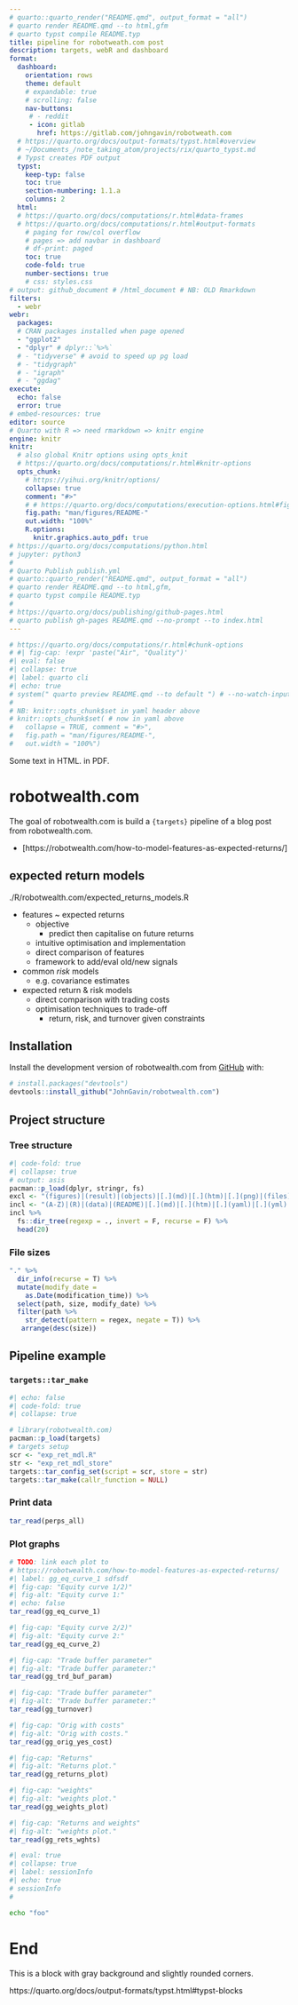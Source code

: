 ```yaml
---
# quarto::quarto_render("README.qmd", output_format = "all")
# quarto render README.qmd --to html,gfm
# quarto typst compile README.typ
title: pipeline for robotweath.com post
description: targets, webR and dashboard
format:
  dashboard:
    orientation: rows
    theme: default
    # expandable: true
    # scrolling: false
    nav-buttons:
     # - reddit
     - icon: gitlab
       href: https://gitlab.com/johngavin/robotweath.com
  # https://quarto.org/docs/output-formats/typst.html#overview
  # ~/Documents_/note_taking_atom/projects/rix/quarto_typst.md
  # Typst creates PDF output
  typst:
    keep-typ: false
    toc: true
    section-numbering: 1.1.a
    columns: 2
  html:
  # https://quarto.org/docs/computations/r.html#data-frames
  # https://quarto.org/docs/computations/r.html#output-formats
    # paging for row/col overflow
    # pages => add navbar in dashboard 
    # df-print: paged
    toc: true
    code-fold: true
    number-sections: true
    # css: styles.css
# output: github_document # /html_document # NB: OLD Rmarkdown
filters:
  - webr
webr:
  packages:
  # CRAN packages installed when page opened
  - "ggplot2"
  - "dplyr" # dplyr::`%>%`
  # - "tidyverse" # avoid to speed up pg load
  # - "tidygraph"
  # - "igraph"
  # - "ggdag"
execute:
  echo: false
  error: true
# embed-resources: true
editor: source
# Quarto with R => need rmarkdown => knitr engine
engine: knitr
knitr: 
  # also global Knitr options using opts_knit
  # https://quarto.org/docs/computations/r.html#knitr-options
  opts_chunk: 
    # https://yihui.org/knitr/options/
    collapse: true
    comment: "#>"
    # # https://quarto.org/docs/computations/execution-options.html#figure-options
    fig.path: "man/figures/README-"
    out.width: "100%"
    R.options:
      knitr.graphics.auto_pdf: true
# https://quarto.org/docs/computations/python.html
# jupyter: python3
#
# Quarto Publish publish.yml
# quarto::quarto_render("README.qmd", output_format = "all")
# quarto render README.qmd --to html,gfm,
# quarto typst compile README.typ
# 
# https://quarto.org/docs/publishing/github-pages.html
# quarto publish gh-pages README.qmd --no-prompt --to index.html 
---
```



<!-- README.md is generated from README.qmd. Please edit that file -->
<!---
  enclose ALL chunks with {webr-r} - not {r}
  then play each in webpage sequentially
  else {r} runs locally only
  ~/Documents_GitHub/ibrokers/vignettes/webr_dag_golem_owl.qmd
--->

```r
# https://quarto.org/docs/computations/r.html#chunk-options
# #| fig-cap: !expr 'paste("Air", "Quality")'
#| eval: false
#| collapse: true
#| label: quarto cli
#| echo: true
# system(" quarto preview README.qmd --to default ") # --no-watch-inputs --no-browse
# 
# NB: knitr::opts_chunk$set in yaml header above
# knitr::opts_chunk$set( # now in yaml above
#   collapse = TRUE, comment = "#>",
#   fig.path = "man/figures/README-",
#   out.width = "100%")
```


<!-- badges: start -->

<!-- badges: end -->

Some text
[in HTML.]{.content-visible when-format="html"}
[in PDF.]{.content-visible when-format="pdf"}

::: {.content-visible when-format="md"}
<!-- 
For README.md only (when-format="md")
See below (when-format="html") for  README.html
-->

# robotwealth.com

The goal of robotwealth.com is build a `{targets}` pipeline of a blog post from robotwealth.com.

-   [https://robotwealth.com/how-to-model-features-as-expected-returns/]

## expected return models

./R/robotwealth.com/expected_returns_models.R

-   features \~ expected returns
    -   objective
        -   predict then capitalise on future returns
    -   intuitive optimisation and implementation
    -   direct comparison of features
    -   framework to add/eval old/new signals
-   common *risk* models
    -   e.g. covariance estimates
-   expected return & risk models
    -   direct comparison with trading costs
    -   optimisation techniques to trade-off
        -   return, risk, and turnover given constraints

## Installation

Install the development version of robotwealth.com from [GitHub](https://github.com/) with:

``` r
# install.packages("devtools")
devtools::install_github("JohnGavin/robotwealth.com")
```

## Project structure

### Tree structure

```r
#| code-fold: true
#| collapse: true
# output: asis
pacman::p_load(dplyr, stringr, fs)
excl <- "(figures)|(result)|(objects)|[.](md)|[.](htm)|[.](png)|(files)|(meta)|(old)"
incl <- "(A-Z)|(R)|(data)|(README)|[.](md)|[.](htm)|[.](yaml)|[.](yml)|[.](qmd)|[.](nix)|[.](R)"
incl %>% 
  fs::dir_tree(regexp = ., invert = F, recurse = F) %>% 
  head(20)
```

### File sizes

```r
"." %>% 
  dir_info(recurse = T) %>% 
  mutate(modify_date =
    as.Date(modification_time)) %>% 
  select(path, size, modify_date) %>% 
  filter(path %>% 
    str_detect(pattern = regex, negate = T)) %>% 
   arrange(desc(size))
```

## Pipeline example

### `targets::tar_make`

```r
#| echo: false
#| code-fold: true
#| collapse: true

# library(robotwealth.com)
pacman::p_load(targets)
# targets setup
scr <- "exp_ret_mdl.R"
str <- "exp_ret_mdl_store"
targets::tar_config_set(script = scr, store = str)
targets::tar_make(callr_function = NULL)  
```

### Print data

```r
tar_read(perps_all)
```

### Plot graphs

```r
# TODO: link each plot to 
# https://robotwealth.com/how-to-model-features-as-expected-returns/
#| label: gg_eq_curve_1 sdfsdf
#| fig-cap: "Equity curve 1/2)"
#| fig-alt: "Equity curve 1:"
#| echo: false
tar_read(gg_eq_curve_1)
```
```r
#| fig-cap: "Equity curve 2/2)"
#| fig-alt: "Equity curve 2:"
tar_read(gg_eq_curve_2)
```
```r
#| fig-cap: "Trade buffer parameter"
#| fig-alt: "Trade buffer parameter:"
tar_read(gg_trd_buf_param)
```
```r
#| fig-cap: "Trade buffer parameter"
#| fig-alt: "Trade buffer parameter:"
tar_read(gg_turnover)
```
```r
#| fig-cap: "Orig with costs"
#| fig-alt: "Orig with costs."
tar_read(gg_orig_yes_cost)
```
```r
#| fig-cap: "Returns"
#| fig-alt: "Returns plot."
tar_read(gg_returns_plot)
```
```r
#| fig-cap: "weights"
#| fig-alt: "weights plot."
tar_read(gg_weights_plot)
```
```r
#| fig-cap: "Returns and weights"
#| fig-alt: "weights plot."
tar_read(gg_rets_wghts)
```

```r
#| eval: true
#| collapse: true
#| label: sessionInfo
#| echo: true
# sessionInfo
# 
```

```bash
echo "foo" 
```

:::

::: {.content-visible when-format="html"}
<!-- 
For README.md only (when-format="html")
See below (when-format="md") for  README.html
-->



:::

# End

::: {.block fill="luma(230)" inset="8pt" radius="4pt"}

This is a block with gray background and slightly rounded corners.

https://quarto.org/docs/output-formats/typst.html#typst-blocks

:::
